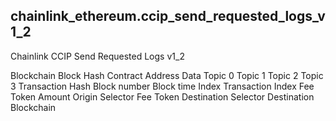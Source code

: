 ## chainlink_ethereum.ccip_send_requested_logs_v1_2 
Chainlink CCIP Send Requested Logs v1_2


<ParamField path="blockchain">
Blockchain
</ParamField>
<ParamField path="block_hash">
Block Hash
</ParamField>
<ParamField path="contract_address">
Contract Address
</ParamField>
<ParamField path="data">
Data
</ParamField>
<ParamField path="topic0">
Topic 0
</ParamField>
<ParamField path="topic1">
Topic 1
</ParamField>
<ParamField path="topic2">
Topic 2
</ParamField>
<ParamField path="topic3">
Topic 3
</ParamField>
<ParamField path="tx_hash">
Transaction Hash
</ParamField>
<ParamField path="block_number">
Block number
</ParamField>
<ParamField path="block_time">
Block time
</ParamField>
<ParamField path="index">
Index
</ParamField>
<ParamField path="tx_index">
Transaction Index
</ParamField>
<ParamField path="fee_token_amount">
Fee Token Amount
</ParamField>
<ParamField path="origin_selector">
Origin Selector
</ParamField>
<ParamField path="fee_token">
Fee Token
</ParamField>
<ParamField path="destination_selector">
Destination Selector
</ParamField>
<ParamField path="destination_blockchain">
Destination Blockchain
</ParamField>

